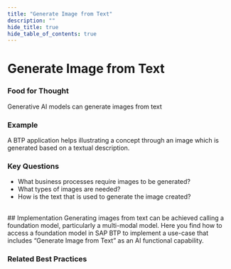 ```yaml
---
title: "Generate Image from Text"
description: ""
hide_title: true
hide_table_of_contents: true
---
```



<PageViewTracker featureName="AI_CAPABILITY_GENERATE_IMAGE_FROM_TEXT" />

<div className="hero-header">
  <h1>Generate Image from Text</h1>
</div>

### Food for Thought

Generative AI models can generate images from text

### Example

A BTP application helps illustrating a concept through an image which is generated based on a textual description.

### Key Questions

- What business processes require images to be generated?
- What types of images are needed?
- How is the text that is used to generate the image created?

<br />

<div className="section-with-background blue">
  ## Implementation
  Generating images from text can be achieved calling a foundation model, particularly a multi-modal model. Here you find how to access a foundation model in SAP BTP to implement a use-case that includes “Generate Image from Text” as an AI functional capability.

### Related Best Practices

<ul className="button-grid">
  <IconLinkButton href="/docs/technical-view/generative-ai/plain/" text="Plain (Foundational Model Access)" />
</ul>

</div>
